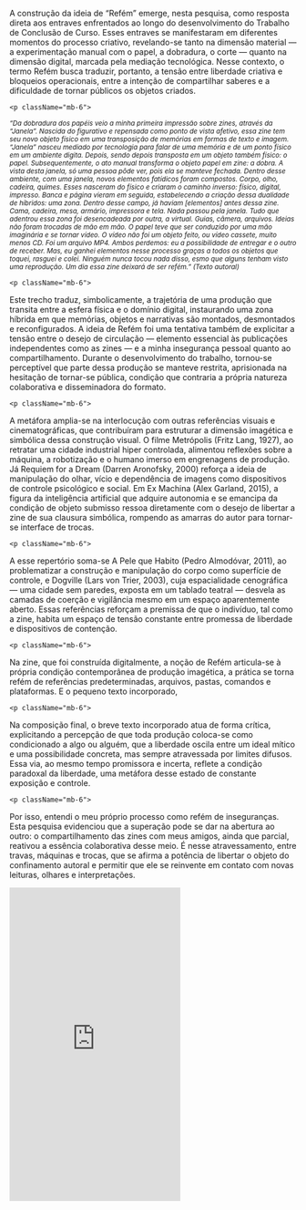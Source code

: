 
<div className="space-y-8">
  <div className="prose prose-lg max-w-none">
    <p className="mb-6">
A construção da ideia de “Refém” emerge, nesta pesquisa, como resposta direta aos entraves enfrentados ao longo do desenvolvimento do Trabalho de Conclusão de Curso. Esses entraves se manifestaram em diferentes momentos do processo criativo, revelando-se tanto na dimensão material — a experimentação manual com o papel, a dobradura, o corte — quanto na dimensão digital, marcada pela mediação tecnológica. Nesse contexto, o termo Refém busca traduzir, portanto, a tensão entre liberdade criativa e bloqueios operacionais, entre a intenção de compartilhar saberes e a dificuldade de tornar públicos os objetos criados.
</p>


    <p className="mb-6">
<sup> _“Da dobradura dos papéis veio a minha primeira impressão sobre zines, através da “Janela”. Nascida do figurativo e repensada como ponto de vista afetivo, essa zine tem seu novo objeto físico em uma transposição de memórias em formas de texto e imagem. “Janela” nasceu mediado por tecnologia para falar de uma memória e de um ponto físico em um ambiente digita. Depois, sendo depois transposta em um objeto também físico: o papel. Subsequentemente, o ato manual transforma o objeto papel em zine: a dobra. 
A vista desta janela, só uma pessoa pôde ver, pois ela se manteve fechada. Dentro desse ambiente, com uma janela, novos elementos fatídicos foram compostos. Corpo, olho, cadeira, quimes. Esses nasceram do físico e criaram o caminho inverso: físico, digital, impresso. Banca e página vieram em seguida, estabelecendo a criação dessa dualidade de híbridos: uma zona. Dentro desse campo, já haviam [elementos] antes dessa zine. Cama, cadeira, mesa, armário, impressora e tela. Nada passou pela janela. Tudo que adentrou essa zona foi desencadeada por outra, a virtual. Guias, câmera, arquivos. Ideias não foram trocadas de mão em mão. O papel teve que ser conduzido por uma mão imaginária e se tornar vídeo. O vídeo não foi um objeto feito, ou vídeo cassete, muito menos CD. Foi um arquivo MP4. 
Ambos perdemos: eu a possibilidade de entregar e o outro de receber. Mas, eu ganhei elementos nesse processo graças a todos os objetos que toquei, rasguei e colei. Ninguém nunca tocou nada disso, esmo que alguns tenham visto uma reprodução. Um dia essa zine deixará de ser refém.” (Texto autoral)_ </sup> 
</p>


    <p className="mb-6">
Este trecho traduz, simbolicamente, a trajetória de uma produção que transita entre a esfera física e o domínio digital, instaurando uma zona híbrida em que memórias, objetos e narrativas são montados, desmontados e reconfigurados. A ideia de Refém foi uma tentativa também de explicitar a tensão entre o desejo de circulação — elemento essencial às publicações independentes como as zines — e a minha insegurança pessoal quanto ao compartilhamento. Durante o desenvolvimento do trabalho, tornou-se perceptível que parte dessa produção se manteve restrita, aprisionada na hesitação de tornar-se pública, condição que contraria a própria natureza colaborativa e disseminadora do formato.
</p>  


    <p className="mb-6">
A metáfora amplia-se na interlocução com outras referências visuais e cinematográficas, que contribuíram para estruturar a dimensão imagética e simbólica dessa construção visual. O filme Metrópolis (Fritz Lang, 1927), ao retratar uma cidade industrial hiper controlada, alimentou reflexões sobre a máquina, a robotização e o humano imerso em engrenagens de produção. Já Requiem for a Dream (Darren Aronofsky, 2000) reforça a ideia de manipulação do olhar, vício e dependência de imagens como dispositivos de controle psicológico e social. Em Ex Machina (Alex Garland, 2015), a figura da inteligência artificial que adquire autonomia e se emancipa da condição de objeto submisso ressoa diretamente com o desejo de libertar a zine de sua clausura simbólica, rompendo as amarras do autor para tornar-se interface de trocas.
</p>


    <p className="mb-6">
A esse repertório soma-se A Pele que Habito (Pedro Almodóvar, 2011), ao problematizar a construção e manipulação do corpo como superfície de controle, e Dogville (Lars von Trier, 2003), cuja espacialidade cenográfica — uma cidade sem paredes, exposta em um tablado teatral — desvela as camadas de coerção e vigilância mesmo em um espaço aparentemente aberto. Essas referências reforçam a premissa de que o indivíduo, tal como a zine, habita um espaço de tensão constante entre promessa de liberdade e dispositivos de contenção.
</p>


    <p className="mb-6">
Na zine, que foi construída digitalmente, a noção de Refém articula-se à própria condição contemporânea de produção imagética, a prática se torna refém de referências predeterminadas, arquivos, pastas, comandos e plataformas. E o pequeno texto incorporado, 
</p>


    <p className="mb-6">
Na composição final, o breve texto incorporado atua de forma crítica, explicitando a percepção de que toda produção coloca-se como condicionado a algo ou alguém, que a liberdade oscila entre um ideal mítico e uma possibilidade concreta, mas sempre atravessada por limites difusos. Essa via, ao mesmo tempo promissora e incerta, reflete a condição paradoxal da liberdade, uma metáfora desse estado de constante exposição e controle. 
</p>


    <p className="mb-6">
Por isso, entendi o meu próprio processo como refém de inseguranças. Esta pesquisa evidenciou que a superação pode se dar na abertura ao outro: o compartilhamento das zines com meus amigos, ainda que parcial, reativou a essência colaborativa desse meio. É nesse atravessamento, entre travas, máquinas e trocas, que se afirma a potência de libertar o objeto do confinamento autoral e permitir que ele se reinvente em contato com novas leituras, olhares e interpretações.
</p>
</div>



  <iframe className="w-full" height="550" src="https://www.youtube.com/embed/_OUCBOFm23s?si=cyKDDQtuS1bLplO0" title="YouTube video player" frameborder="0" allow="accelerometer; autoplay; clipboard-write; encrypted-media; gyroscope; picture-in-picture; web-share" referrerpolicy="strict-origin-when-cross-origin" allowfullscreen></iframe>

</div>
